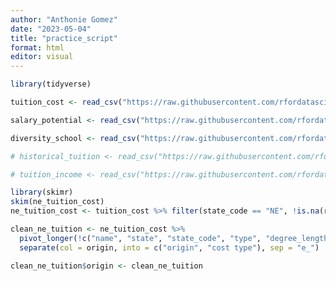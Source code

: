 ```yaml
---
author: "Anthonie Gomez"
date: "2023-05-04"
title: "practice_script"
format: html
editor: visual
---
```


```r
library(tidyverse)

tuition_cost <- read_csv("https://raw.githubusercontent.com/rfordatascience/tidytuesday/master/data/2020/2020-03-10/tuition_cost.csv")

salary_potential <- read_csv("https://raw.githubusercontent.com/rfordatascience/tidytuesday/master/data/2020/2020-03-10/salary_potential.csv")

diversity_school <- read_csv("https://raw.githubusercontent.com/rfordatascience/tidytuesday/master/data/2020/2020-03-10/diversity_school.csv")

# historical_tuition <- read_csv("https://raw.githubusercontent.com/rfordatascience/tidytuesday/master/data/2020/2020-03-10/historical_tuition.csv")

# tuition_income <- read_csv("https://raw.githubusercontent.com/rfordatascience/tidytuesday/master/data/2020/2020-03-10/tuition_income.csv")
```


```r
library(skimr)
skim(ne_tuition_cost)
ne_tuition_cost <- tuition_cost %>% filter(state_code == "NE", !is.na(room_and_board))

clean_ne_tuition <- ne_tuition_cost %>% 
  pivot_longer(!c("name", "state", "state_code", "type", "degree_length", "room_and_board"), names_to = "origin", values_to = "values") %>%
  separate(col = origin, into = c("origin", "cost type"), sep = "e_")

clean_ne_tuition$origin <- clean_ne_tuition

```